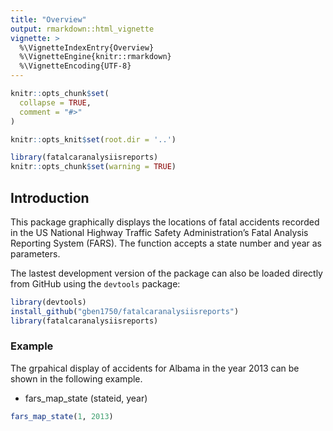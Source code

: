 ```yaml
---
title: "Overview"
output: rmarkdown::html_vignette
vignette: >
  %\VignetteIndexEntry{Overview}
  %\VignetteEngine{knitr::rmarkdown}
  %\VignetteEncoding{UTF-8}
---
```


```r
knitr::opts_chunk$set(
  collapse = TRUE,
  comment = "#>"
)
```

```r
knitr::opts_knit$set(root.dir = '..')
```

```r
library(fatalcaranalysiisreports)
knitr::opts_chunk$set(warning = TRUE)
```
## Introduction
This package graphically displays the locations of fatal accidents recorded in the US National Highway Traffic
Safety Administration's Fatal Analysis Reporting System (FARS). The function accepts a state number and year as parameters.

The lastest development version of the package can also be loaded directly from GitHub using the `devtools` package:

```r
library(devtools)
install_github("gben1750/fatalcaranalysiisreports")
library(fatalcaranalysiisreports)
```
### Example
The grpahical display of accidents for Albama in the year 2013 can be shown in the following example.

*    fars_map_state (stateid, year)
``` r
fars_map_state(1, 2013)
```
